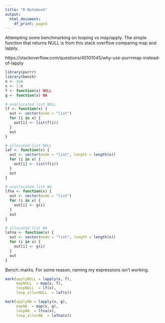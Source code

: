 ```yaml
---
title: "R Notebook"
output:
  html_document:
    df_print: paged
---
```


Attempting some benchmarking on looping vs map/apply. The simple function that returns NULL is from this stack overflow comparing map and lapply.

https://stackoverflow.com/questions/45101045/why-use-purrrmap-instead-of-lapply

```r
library(purrr)
library(bench)
n <- 1e4
x <- 1:n
f <- function(x) NULL
g <- function(x) NA

# unallocated list NULL
lf <- function(x) {
  out <- vector(mode = "list")
  for (i in x) {
    out[i] <- list(f(i))
  }
  out
}

# allocated list NULL
laf <- function(x) {
  out <- vector(mode = "list", length = length(x))
  for (i in x) {
    out[i] <- list(f(i))
  }
  out
}

# unallocated list NA
lfna <- function(x) {
  out <- vector(mode = "list")
  for (i in x) {
    out[i] <- g(i)
  }
  out
}

# allocated list NA
lafna <- function(x) {
  out <- vector(mode = "list", length = length(x))
  for (i in x) {
    out[i] <- g(i)
  }
  out
}
```

Bench::marks. For some reason, naming my expressions isn't working. 

```r
mark(applyNULL = lapply(x, f), 
     mapNULL  = map(x, f),
     loopNULL  = lf(x),
     loop_allocNULL  = laf(x))

mark(applyNA = lapply(x, g), 
     mapNA  = map(x, g),
     loopNA  = lfna(x),
     loop_allocNA  = lafna(x))
```

